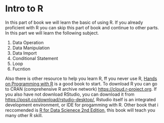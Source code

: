 # Intro to R

In this part of book we will learn the basic of using R. If you already proficient with R you can skip this part of book and continue to other parts. In this part we will learn the following subject.

1.  Data Operation
2.  Data Manipulation
3.  Data Import
4.  Conditional Statement
5.  Loop
6.  Fucntion

Also there is other resource to help you learn R, ff you never use R, [Hands on Programming with R](https://rstudio-education.github.io/hopr/) is a good book to start. To download R you can go to CRAN (comprehensive R archive network) <https://cloud.r-project.org>. If you also have not download RStudio, you can download it from <https://posit.co/download/rstudio-desktop/>, Rstudio itself is an integrated development environment, or IDE for progamming with R. Other book that i reccomended is [R for Data Scienece 2nd Edition](https://r4ds.hadley.nz/), this book will teach you many other R skill.
